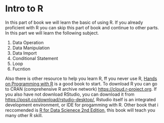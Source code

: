 # Intro to R

In this part of book we will learn the basic of using R. If you already proficient with R you can skip this part of book and continue to other parts. In this part we will learn the following subject.

1.  Data Operation
2.  Data Manipulation
3.  Data Import
4.  Conditional Statement
5.  Loop
6.  Fucntion

Also there is other resource to help you learn R, ff you never use R, [Hands on Programming with R](https://rstudio-education.github.io/hopr/) is a good book to start. To download R you can go to CRAN (comprehensive R archive network) <https://cloud.r-project.org>. If you also have not download RStudio, you can download it from <https://posit.co/download/rstudio-desktop/>, Rstudio itself is an integrated development environment, or IDE for progamming with R. Other book that i reccomended is [R for Data Scienece 2nd Edition](https://r4ds.hadley.nz/), this book will teach you many other R skill.
